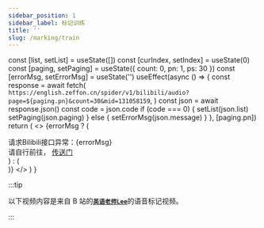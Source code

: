 ```yaml
---
sidebar_position: 1
sidebar_label: 标记训练
title: ''
slug: /marking/train
---
```



  const [list, setList] = useState([])
  const [curIndex, setIndex] = useState(0)
  const [paging, setPaging] = useState({ count: 0, pn: 1, ps: 30 })
  const [errorMsg, setErrorMsg] = useState('')
  useEffect(async () => {
    const response = await fetch(
      `https://english.zeffon.cn/spider/v1/bilibili/audio?page=${paging.pn}&count=30&mid=131058159`,
    )
    const json = await response.json()
    const code = json.code
    if (code === 0) {
      setList(json.list)
      setPaging(json.paging)
    } else {
      setErrorMsg(json.message)
    }
  }, [paging.pn])
  return (
    <>
      <meta name="referrer" content="no-referrer" />
      {errorMsg ? (
        <div className={styles.BilibiliError}>
          <div className={styles.BilibiliErrorMsg}>
            请求Bilibili接口异常：{errorMsg}
          </div>
          <div>
            请自行前往，
            <a href="https://space.bilibili.com/131058159">传送门</a>
          </div>
        </div>
      ) : (
        <div>
          <VideoPlayer item={list[curIndex]} />
          <VideoCardPage
            list={list}
            curIndex={curIndex}
            setIndex={setIndex}
            paging={paging}
            setPaging={setPaging}
          />
        </div>
      )}
    </>
  )
}

:::tip

以下视频内容是来自 B 站的[**`英语老师Lee`**](https://space.bilibili.com/131058159)的语音标记视频。

:::

<MarkingTrain></MarkingTrain>
